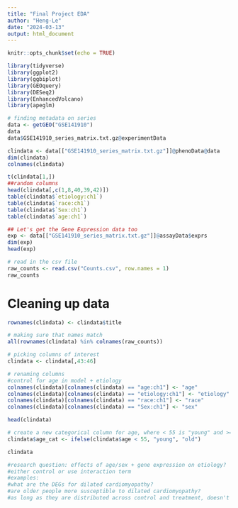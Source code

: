 ```yaml
---
title: "Final Project EDA"
author: "Heng-Le"
date: "2024-03-13"
output: html_document
---
```


```r
knitr::opts_chunk$set(echo = TRUE)
```

```r
library(tidyverse)
library(ggplot2)
library(ggbiplot)
library(GEOquery)
library(DESeq2)
library(EnhancedVolcano)
library(apeglm)
```

```r
# finding metadata on series
data <- getGEO("GSE141910")
data
data$GSE141910_series_matrix.txt.gz@experimentData
```
```r
clindata <- data[["GSE141910_series_matrix.txt.gz"]]@phenoData@data
dim(clindata)
colnames(clindata)
```

```r
t(clindata[1,])
##random columns
head(clindata[,c(1,8,40,39,42)])
table(clindata$`etiology:ch1`)
table(clindata$`race:ch1`)
table(clindata$`Sex:ch1`)
table(clindata$`age:ch1`)
```
```r
## Let's get the Gene Expression data too
exp <- data[["GSE141910_series_matrix.txt.gz"]]@assayData$exprs
dim(exp)
head(exp)
```

```r
# read in the csv file 
raw_counts <- read.csv("Counts.csv", row.names = 1)
raw_counts

```
# Cleaning up data
```r
rownames(clindata) <- clindata$title

# making sure that names match 
all(rownames(clindata) %in% colnames(raw_counts))

# picking columns of interest 
clindata <- clindata[,43:46]

# renaming columns 
#control for age in model + etiology
colnames(clindata)[colnames(clindata) == "age:ch1"] <- "age"
colnames(clindata)[colnames(clindata) == "etiology:ch1"] <- "etiology"
colnames(clindata)[colnames(clindata) == "race:ch1"] <- "race"
colnames(clindata)[colnames(clindata) == "Sex:ch1"] <- "sex"

head(clindata)

# create a new categorical column for age, where < 55 is "young" and >= 55 is "old"
clindata$age_cat <- ifelse(clindata$age < 55, "young", "old")

clindata

#research question: effects of age/sex + gene expression on etiology?
#either control or use interaction term
#examples:
#what are the DEGs for dilated cardiomyopathy?
#are older people more susceptible to dilated cardiomyopathy?
#as long as they are distributed across control and treatment, doesn't have to be equal
```




